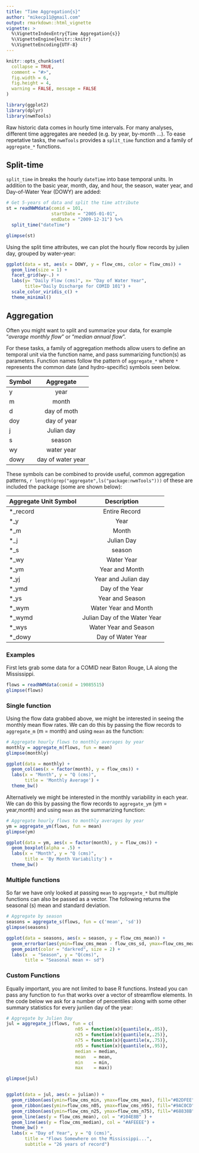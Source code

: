 ```yaml
---
title: "Time Aggregation{s}"
author: "mikecp11@gmail.com"
output: rmarkdown::html_vignette
vignette: >
  %\VignetteIndexEntry{Time Aggregation{s}}
  %\VignetteEngine{knitr::knitr}
  %\VignetteEncoding{UTF-8}
---
```


```r
knitr::opts_chunk$set(
  collapse = TRUE,
  comment = "#>",
  fig.width = 6,
  fig.height = 4,
  warning = FALSE, message = FALSE
)
```

```r
library(ggplot2)
library(dplyr)
library(nwmTools)
```

Raw historic data comes in hourly time intervals. For many analyses, different time aggregates are needed (e.g. by year, by-month ...). To ease repetative tasks, the `nwmTools` provides a `split_time` function and a family of `aggregate_*` functions.


## Split-time

`split_time` in breaks the hourly `dateTime` into base temporal units. In addition to the basic year, month, day, and hour, the season, water year, and Day-of-Water Year (DOWY) are added: 

```r
# Get 5-years of data and split the time attribute
st = readNWMdata(comid = 101, 
                 startDate = "2005-01-01", 
                 endDate = "2009-12-31") %>%
  split_time("dateTime")

glimpse(st)
```
Using the split time attributes, we can plot the hourly flow records by julien day, grouped by water-year:

```r
ggplot(data = st, aes(x = DOWY, y = flow_cms, color = flow_cms)) + 
  geom_line(size = 1) +
  facet_grid(wy~.) +
  labs(y= "Daily Flow (cms)", x= "Day of Water Year", 
       title="Daily Discharge for COMID 101") +
  scale_color_viridis_c() +
  theme_minimal()
```

## Aggregation

Often you might want to split and summarize your data, for example "_average monthly flow_" or "_median annual flow_". 

For these tasks, a family of aggregation methods allow users to define an temporal unit via the function name, and pass summarizing function(s) as parameters. Function names follow the pattern of `aggregate_*` where `*` represents the common date (and hydro-specific) symbols seen below.

| Symbol          | Aggregate          |
| --------------- |:------------------:|
| y               | year               |
| m               | month              |
| d               | day of moth        |
| doy             | day of year        |
| j               | Julian day         |
| s               | season             |
| wy              | water year         |
| dowy            | day of water year  |


These symbols can be combined to provide useful, common aggregation patterns, `r length(grep("aggregate",ls("package:nwmTools")))` of these are included the package (some are shown below):

| Aggregate Unit Symbol         |       Description    | 
| ----------------| :---------------------------------:| 
| *_record        | Entire Record                      | 
| *_y             | Year                               | 
| *_m             | Month                              | 
| *_j             | Julian Day                         | 
| *_s             | season                             | 
| *_wy            | Water Year                         | 
| *_ym            | Year and Month                     | 
| *_yj            | Year and Julian day                | 
| *_ymd           | Day of the Year                    | 
| *_ys            | Year and Season                    | 
| *_wym           | Water Year and Month               | 
| *_wymd          | Julian Day of the Water Year       | 
| *_wys           | Water Year and Season              |
| *_dowy          | Day of Water Year                  |

### Examples

First lets grab some data for a COMID near Baton Rouge, LA along the Mississippi.

```r
flows = readNWMdata(comid = 19085515)
glimpse(flows)
```

### Single function

Using the flow data grabbed above, we might be interested in seeing the monthly mean flow rates. We can do this by passing the flow records to `aggregate_m` (m = month) and using `mean` as the function:

```r
# Aggregate hourly flows to monthly averages by year
monthly = aggregate_m(flows, fun = mean)
glimpse(monthly)

ggplot(data = monthly) + 
  geom_col(aes(x = factor(month), y = flow_cms)) +
  labs(x = "Month", y = "Q (cms)", 
       title = 'Monthly Average') + 
  theme_bw()
```

Alternatively we might be interested in the monthly variability in each year. We can do this by passing the flow records to `aggregate_ym` (ym = year,month) and using `mean` as the summarizing function:

```r
# Aggregate hourly flows to monthly averages by year
ym = aggregate_ym(flows, fun = mean)
glimpse(ym)

ggplot(data = ym, aes(x = factor(month), y = flow_cms)) + 
  geom_boxplot(alpha = .5) +
  labs(x = "Month", y = "Q (cms)", 
       title = 'By Month Variability') + 
  theme_bw()
```

### Multiple functions

So far we have only looked at passing `mean` to `aggregate_*` but multiple functions can also be passed as a vector. The following returns the seasonal (s) mean and standard deviation.

```r
# Aggregate by season
seasons = aggregate_s(flows, fun = c('mean', 'sd'))
glimpse(seasons)

ggplot(data = seasons, aes(x = season, y = flow_cms_mean)) +
  geom_errorbar(aes(ymin=flow_cms_mean - flow_cms_sd, ymax=flow_cms_mean + flow_cms_sd, width = .25)) +
  geom_point(color = "darkred", size = 2) +
  labs(x  = "Season", y = "Q(cms)", 
       title = "Seasonal mean +- sd")
```


### Custom Functions

Equally important, you are not limited to base R functions. Instead you can pass any function to `fun` that works over a vector of streamflow elements. In the code below we ask for a number of percentiles along with some other summary statistics for every junlien day of the year:

```r
# Aggregate by Julien Day
jul = aggregate_j(flows, fun = c(
                          n05 = function(x){quantile(x,.05)},
                          n25 = function(x){quantile(x,.25)},
                          n75 = function(x){quantile(x,.75)},
                          n95 = function(x){quantile(x,.95)},
                          median = median,
                          mean   = mean,
                          min    = min,
                          max    = max))

glimpse(jul)


ggplot(data = jul, aes(x = julian)) +
  geom_ribbon(aes(ymin=flow_cms_min, ymax=flow_cms_max), fill="#B2DFEE") +
  geom_ribbon(aes(ymin=flow_cms_n05, ymax=flow_cms_n95), fill="#9AC0CD") +
  geom_ribbon(aes(ymin=flow_cms_n25, ymax=flow_cms_n75), fill="#68838B") +
  geom_line(aes(y = flow_cms_mean), col = "#104E8B" ) +
  geom_line(aes(y = flow_cms_median), col = "#AFEEEE") + 
  theme_bw() +
  labs(x = "Day of Year", y = "Q (cms)", 
       title = "Flows Somewhere on the Mississippi...",
       subtitle = "26 years of record")
```


